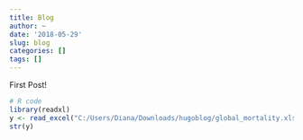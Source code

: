 ```yaml
---
title: Blog
author: ~
date: '2018-05-29'
slug: blog
categories: []
tags: []
---
```

First Post!












```r
# R code
library(readxl)
y <- read_excel("C:/Users/Diana/Downloads/hugoblog/global_mortality.xlsx")
str(y)
```

